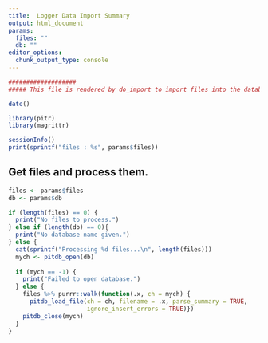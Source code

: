 ---
title:  Logger Data Import Summary
output: html_document
params:
  files: ""
  db: ""
editor_options: 
  chunk_output_type: console
---

```{r generic-header}
###################
##### This file is rendered by do_import to import files into the database giving an html report.

date()
```


```{r set options}
library(pitr)
library(magrittr)

sessionInfo()
print(sprintf("files : %s", params$files))
```


## Get files and process them.
```{r process_files, eval = T}
files <- params$files 
db <- params$db

if (length(files) == 0) {
  print("No files to process.")
} else if (length(db) == 0){
  print("No database name given.")
} else {
  cat(sprintf("Processing %d files...\n", length(files)))
  mych <- pitdb_open(db)
  
  if (mych == -1) {
    print("Failed to open database.")
  } else {  
    files %>% purrr::walk(function(.x, ch = mych) {
      pitdb_load_file(ch = ch, filename = .x, parse_summary = TRUE, 
                      ignore_insert_errors = TRUE)})
    pitdb_close(mych)
  }
}
```
